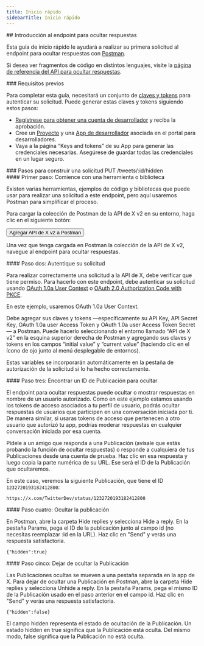```yaml
---
title: Inicio rápido
sidebarTitle: Inicio rápido
---
```



<div id="getting-started-with-the-hide-replies-endpoint">
  ## Introducción al endpoint para ocultar respuestas
</div>

Esta guía de inicio rápido le ayudará a realizar su primera solicitud al endpoint para ocultar respuestas con [Postman](/es/tutorials/postman-getting-started).

Si desea ver fragmentos de código en distintos lenguajes, visite la [página de referencia del API para ocultar respuestas](/es/x-api/posts/hide-replies#put-2-tweets-id-hidden).

<Note>
  ### Requisitos previos

  Para completar esta guía, necesitará un conjunto de [claves y tokens](/es/resources/fundamentals/authentication) para autenticar su solicitud. Puede generar estas claves y tokens siguiendo estos pasos:

  - [Regístrese para obtener una cuenta de desarrollador](https://developer.x.com/en/apply-for-access) y reciba la aprobación.
  - Cree un [Proyecto](/es/resources/fundamentals/projects) y una [App de desarrollador](/es/resources/fundamentals/developer-apps) asociada en el portal para desarrolladores.
  - Vaya a la página “Keys and tokens” de su App para generar las credenciales necesarias. Asegúrese de guardar todas las credenciales en un lugar seguro.
</Note>

<div id="steps-to-build-a-put-tweetsidhidden-request">
  ### Pasos para construir una solicitud PUT /tweets/:id/hidden
</div>

<div id="step-one-start-with-a-tool-or-library">
  #### Primer paso: Comience con una herramienta o biblioteca
</div>

Existen varias herramientas, ejemplos de código y bibliotecas que puede usar para realizar una solicitud a este endpoint, pero aquí usaremos Postman para simplificar el proceso.

Para cargar la colección de Postman de la API de X v2 en su entorno, haga clic en el siguiente botón:

<Button href="https://app.getpostman.com/run-collection/9956214-784efcda-ed4c-4491-a4c0-a26470a67400">
  Agregar API de X v2 a Postman
</Button>

Una vez que tenga cargada en Postman la colección de la API de X v2, navegue al endpoint para ocultar respuestas.

<div id="step-two-authenticate-your-request">
  #### Paso dos: Autentique su solicitud
</div>

Para realizar correctamente una solicitud a la API de X, debe verificar que tiene permiso. Para hacerlo con este endpoint, debe autenticar su solicitud usando [OAuth 1.0a User Context](/es/resources/fundamentals/authentication) o [OAuth 2.0 Authorization Code with PKCE](es/resources/fundamentals/authentication#oauth-2-0-authorization-code-flow-with-pkce-2).

En este ejemplo, usaremos OAuth 1.0a User Context.

Debe agregar sus claves y tokens —específicamente su API Key, API Secret Key, OAuth 1.0a user Access Token y OAuth 1.0a user Access Token Secret— a Postman. Puede hacerlo seleccionando el entorno llamado “API de X v2” en la esquina superior derecha de Postman y agregando sus claves y tokens en los campos “initial value” y “current value” (haciendo clic en el ícono de ojo junto al menú desplegable de entornos).

Estas variables se incorporarán automáticamente en la pestaña de autorización de la solicitud si lo ha hecho correctamente.
 

<div id="step-three-find-a-post-id-to-hide">
  #### Paso tres: Encontrar un ID de Publicación para ocultar
</div>

El endpoint para ocultar respuestas puede ocultar o mostrar respuestas en nombre de un usuario autorizado. Como en este ejemplo estamos usando los tokens de acceso asociados a tu perfil de usuario, podrás ocultar respuestas de usuarios que participen en una conversación iniciada por ti. De manera similar, si usaras tokens de acceso que pertenecen a otro usuario que autorizó tu app, podrías moderar respuestas en cualquier conversación iniciada por esa cuenta.

Pídele a un amigo que responda a una Publicación (avísale que estás probando la función de ocultar respuestas) o responde a cualquiera de tus Publicaciones desde una cuenta de prueba. Haz clic en esa respuesta y luego copia la parte numérica de su URL. Ese será el ID de la Publicación que ocultaremos.

En este caso, veremos la siguiente Publicación, que tiene el ID `1232720193182412800`:

`https://x.com/TwitterDev/status/1232720193182412800`

<div id="step-four-hide-the-post">
  #### Paso cuatro: Ocultar la publicación
</div>

En Postman, abre la carpeta Hide replies y selecciona Hide a reply. En la pestaña Params, pega el ID de la publicación junto al campo id (no necesitas reemplazar :id en la URL). Haz clic en "Send" y verás una respuesta satisfactoria.

`{"hidden":true}`

<div id="step-five-unhide-the-post">
  #### Paso cinco: Dejar de ocultar la Publicación
</div>

Las Publicaciones ocultas se mueven a una pestaña separada en la app de X. Para dejar de ocultar una Publicación en Postman, abre la carpeta Hide replies y selecciona Unhide a reply. En la pestaña Params, pega el mismo ID de la Publicación usado en el paso anterior en el campo id. Haz clic en "Send" y verás una respuesta satisfactoria.

`{"hidden":false}`

El campo hidden representa el estado de ocultación de la Publicación. Un estado hidden en true significa que la Publicación está oculta. Del mismo modo, false significa que la Publicación no está oculta.